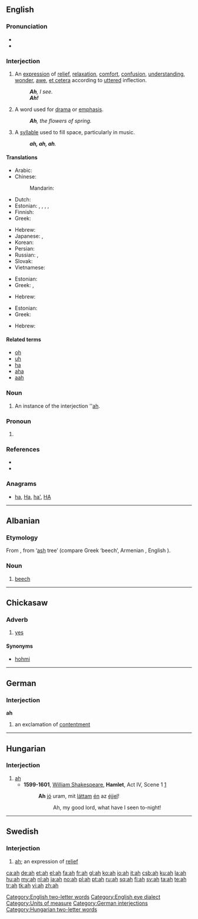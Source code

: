 {{wikipedia}}
{{also|Appendix:Variations of "ah"}}
==English==

===Pronunciation===
* {{audio|en-us-ah.ogg|Audio (US)}}
* {{rhymes|ɑː}}

===Interjection===
{{en-interj}}

# An [[expression]] of [[relief]], [[relaxation]], [[comfort]], [[confusion]], [[understanding]], [[wonder]], [[awe]], [[et cetera]] according to [[uttered]] inflection.
#: '''''Ah''', I see.''
#: '''''Ah!'''''
# A word used for [[drama]] or [[emphasis]].
#: '''''Ah''', the flowers of spring.''
# A [[syllable]] used to fill space, particularly in music.
#: '''''ah, ah, ah'''.''

====Translations====
{{trans-top|an expression}}
* Arabic: {{t|ar|آه|tr='aah|sc=Arab}}
* Chinese:
*: Mandarin: {{t|zh|哦|tr=ò|sc=Hani}}
* Dutch: {{t+|nl|ah}}
* Estonian: {{t+|et|aa}}, {{t+|et|ah}}, {{t-|et|ee}}, {{t-|et|oi}}, {{t-|et|oo}}
* Finnish: {{t+|fi|aa}}
* Greek: {{t|el|α|tr=a|sc=Grek}}
{{trans-mid}}
* Hebrew: {{t-|he|אבוי|tr=avoy}}
* Japanese: {{t+|ja|ああ|tr=ā}}, {{t|ja|あ|tr=a|sc=Jpan}}
* Korean: {{t|ko|아|sc=Kore}}
* Persian: {{t|fa|آها|tr=âhâ|sc=fa-Arab}}
* Russian: {{t|ru|а|tr=a|sc=Cyrl}}, {{t|ru|ага|tr=ahá, agá|sc=Cyrl}}
* Slovak: {{t-|sk|ach}}
* Vietnamese: {{t|vi|à}}
{{trans-bottom}}

{{trans-top|word to fill space}}
* Estonian: {{t-|et|ee}}
* Greek: {{t|el|α|tr=a|sc=Grek}}, {{t|el|ω|tr=o|sc=Grek}}
{{trans-mid}}
* Hebrew: {{t-|he|אבוי|tr=avoy}}
{{trans-bottom}}

{{trans-top|word used for drama}}
* Estonian: {{t+|et|ah}}
* Greek: {{t|el|α|tr=a|sc=Grek}}
{{trans-mid}}
* Hebrew: {{t-|he|אבוי|tr=avoy}}
{{trans-bottom}}

====Related terms====
* [[oh]]
* [[uh]]
* [[ha]]
* [[aha]]
* [[aah]]

===Noun===
{{en-noun}}

# An instance of the interjection ''[[ah#Interjection|ah]].

===Pronoun===
{{en-pron|desc=personal pronoun|plural|we|possessive adjective|mah}}

# {{non-gloss definition|{{eye dialect of|I#Pronoun|I}}, most often indicating that the speaker is using an [[American]] (particularly Southern) [[accent]].}}

===References===
* {{R:American Heritage 2000|ah}}
* {{R:Dictionary.com|ah}}

===Anagrams===
* [[ha#English|ha]], [[Ha#English|Ha]], [[ha'#English|ha']], [[HA#English|HA]]

[[Category:English two-letter words]]
[[Category:English eye dialect]]
[[Category:Units of measure]]

----

==Albanian==

===Etymology===
From {{proto|Albanian|aksa|lang=sq}}, from {{proto|Indo-European|h₃esko}} ‘[[ash]] tree’ (compare Greek {{term|οξιά|tr=oxiá|lang=ell}} ‘beech’, Armenian {{term|հացենի|հածի|tr=hacʻi|lang=hy}}, English {{term|ash|lang=en}}).

===Noun===
{{sq-noun|m}}

# [[beech]]

----

==Chickasaw==

===Adverb===
{{infl|cic|adverb}}

# [[yes]]

====Synonyms====
* [[hohmi]]

----

==German==

===Interjection===
'''ah'''

# an exclamation of [[contentment]]

[[Category:German interjections]]

----

==Hungarian==

===Interjection===
{{infl|hu|interjection}}

# [[ah#English|ah]]
#* '''1599-1601''', [[w:William Shakespeare|William Shakespeare]], '''Hamlet''', Act IV, Scene 1 [http://hu.wikisource.org/wiki/Hamlet/Negyedik_felvon%C3%A1s,_1._sz%C3%ADn]
#*: '''Ah''' [[jó]] uram, mit [[lát]]tam [[én]] az [[éjjel]]!
#*:: Ah, my good lord, what have I seen to-night!

[[Category:Hungarian two-letter words]]

----

==Swedish==

===Interjection===
{{infl|sv|interjection}}

# [[#English|ah]]; an expression of [[relief]]

[[ca:ah]]
[[de:ah]]
[[et:ah]]
[[el:ah]]
[[fa:ah]]
[[fr:ah]]
[[gl:ah]]
[[ko:ah]]
[[io:ah]]
[[it:ah]]
[[csb:ah]]
[[ku:ah]]
[[la:ah]]
[[hu:ah]]
[[my:ah]]
[[nl:ah]]
[[ja:ah]]
[[no:ah]]
[[pl:ah]]
[[pt:ah]]
[[ru:ah]]
[[sq:ah]]
[[fi:ah]]
[[sv:ah]]
[[ta:ah]]
[[te:ah]]
[[tr:ah]]
[[tk:ah]]
[[vi:ah]]
[[zh:ah]]
